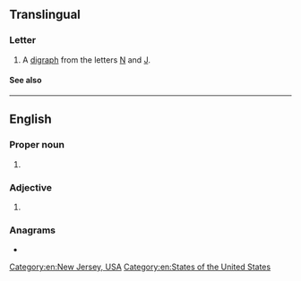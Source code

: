 {{also|nj|Nj|nJ|.nj|N.J.}}
{{character info|Ǌ}}
==Translingual==

===Letter===
{{mul-letter}}

# A [[digraph]] from the letters [[N]] and [[J]].

====See also====
{{Latn-script}}

----

==English==

===Proper noun===
{{en-proper noun}}

# {{initialism of|en|New Jersey}}

===Adjective===
{{en-adj|-}}

# {{initialism of|en|non-[[Jewish]]}}

===Anagrams===
* {{anagrams|en|a=jn|Jn}}

[[Category:en:New Jersey, USA]]
[[Category:en:States of the United States]]